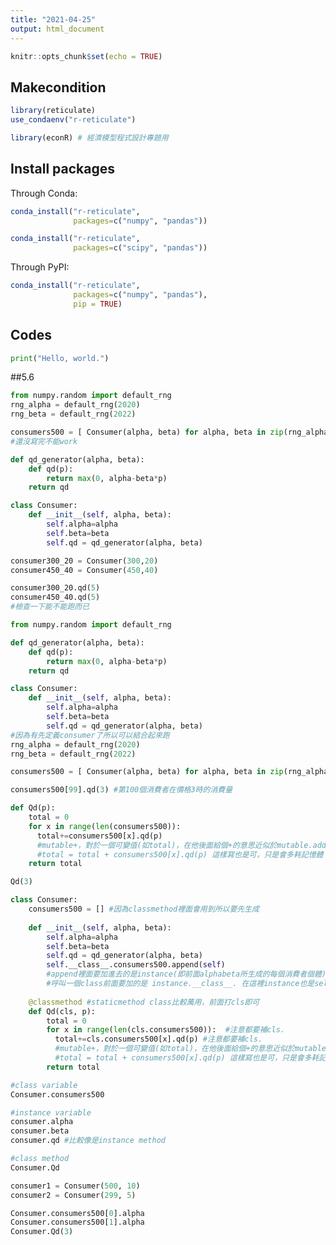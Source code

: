 ---
title: "2021-04-25"
output: html_document
---

```{r setup, include=FALSE}
knitr::opts_chunk$set(echo = TRUE)
```

## Makecondition

```{r makecondition}
library(reticulate)
use_condaenv("r-reticulate")

library(econR) # 經濟模型程式設計專題用
```

## Install packages

Through Conda:
```{r, eval=F}
conda_install("r-reticulate",
              packages=c("numpy", "pandas"))
```

```{r, eval=F}
conda_install("r-reticulate",
              packages=c("scipy", "pandas"))
```

Through PyPI:
```{r, eval=FALSE}
conda_install("r-reticulate",
              packages=c("numpy", "pandas"),
              pip = TRUE)
```


## Codes

```{python}
print("Hello, world.")
```

##5.6

```{python}
from numpy.random import default_rng
rng_alpha = default_rng(2020)
rng_beta = default_rng(2022)

consumers500 = [ Consumer(alpha, beta) for alpha, beta in zip(rng_alpha.uniform(300,500, size=500), rng_beta.uniform(20, 100, size=500))]
#還沒寫完不能work
```

```{python}
def qd_generator(alpha, beta):
    def qd(p):
        return max(0, alpha-beta*p)
    return qd

class Consumer:
    def __init__(self, alpha, beta):
        self.alpha=alpha
        self.beta=beta
        self.qd = qd_generator(alpha, beta)

```

```{python}
consumer300_20 = Consumer(300,20)
consumer450_40 = Consumer(450,40)

consumer300_20.qd(5)
consumer450_40.qd(5)
#檢查一下能不能跑而已

```

```{python}
from numpy.random import default_rng

def qd_generator(alpha, beta):
    def qd(p):
        return max(0, alpha-beta*p)
    return qd

class Consumer:
    def __init__(self, alpha, beta):
        self.alpha=alpha
        self.beta=beta
        self.qd = qd_generator(alpha, beta)
#因為有先定義consumer了所以可以結合起來跑
rng_alpha = default_rng(2020)
rng_beta = default_rng(2022)

consumers500 = [ Consumer(alpha, beta) for alpha, beta in zip(rng_alpha.uniform(300,500, size=500), rng_beta.uniform(20, 100, size=500))]
```

```{python}
consumers500[99].qd(3) #第100個消費者在價格3時的消費量
```

```{python}
def Qd(p):
    total = 0
    for x in range(len(consumers500)):
      total+=consumers500[x].qd(p)
      #mutable+，對於一個可變值(如total)，在他後面給個+的意思近似於mutable.addtomyself()，即total.addtomyself
      #total = total + consumers500[x].qd(p) 這樣寫也是可，只是會多耗記憶體
    return total

Qd(3)
```

```{python}
class Consumer:
    consumers500 = [] #因為classmethod裡面會用到所以要先生成
    
    def __init__(self, alpha, beta):
        self.alpha=alpha
        self.beta=beta
        self.qd = qd_generator(alpha, beta)
        self.__class__.consumers500.append(self)
        #append裡面要加進去的是instance(即前面alphabeta所生成的每個消費者個體)，而此時的instance就是self本身
        #呼叫一個class前面要加的是 instance.__class__. 在這裡instance也是self
    
    @classmethod #staticmethod class比較萬用，前面打cls即可
    def Qd(cls, p):
        total = 0
        for x in range(len(cls.consumers500)):  #注意都要補cls.
          total+=cls.consumers500[x].qd(p) #注意都要補cls.
          #mutable+，對於一個可變值(如total)，在他後面給個+的意思近似於mutable.addtomyself()，即total.addtomyself
          #total = total + consumers500[x].qd(p) 這樣寫也是可，只是會多耗記憶體
        return total

```

```{python}
#class variable
Consumer.consumers500

#instance variable
consumer.alpha
consumer.beta
consumer.qd #比較像是instance method

#class method
Consumer.Qd
```

```{python}
consumer1 = Consumer(500, 10)
consumer2 = Consumer(299, 5)

Consumer.consumers500[0].alpha
Consumer.consumers500[1].alpha
Consumer.Qd(3)
```
